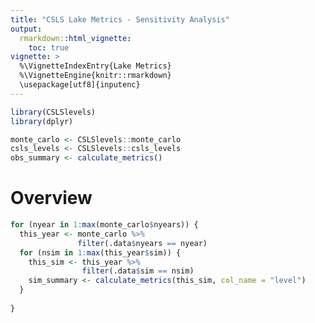 ```yaml
---
title: "CSLS Lake Metrics - Sensitivity Analysis"
output: 
  rmarkdown::html_vignette:
    toc: true
vignette: >
  %\VignetteIndexEntry{Lake Metrics}
  %\VignetteEngine{knitr::rmarkdown}
  \usepackage[utf8]{inputenc}
---
```


```r
library(CSLSlevels)
library(dplyr)

monte_carlo <- CSLSlevels::monte_carlo
csls_levels <- CSLSlevels::csls_levels
obs_summary <- calculate_metrics()
```

# Overview

```r

for (nyear in 1:max(monte_carlo$nyears)) {
  this_year <- monte_carlo %>%
               filter(.data$nyears == nyear)
  for (nsim in 1:max(this_year$sim)) {
    this_sim <- this_year %>%
                filter(.data$sim == nsim)
    sim_summary <- calculate_metrics(this_sim, col_name = "level")
  }
  
}



```
